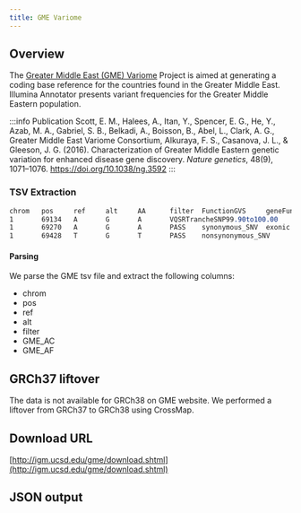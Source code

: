 ```yaml
---
title: GME Variome
---
```



## Overview

The [Greater Middle East (GME) Variome](http://igm.ucsd.edu/gme/index.php) Project is aimed at generating a coding base reference for the countries found in the Greater Middle East. Illumina Annotator presents variant frequencies for the Greater Middle Eastern population.


:::info Publication
Scott, E. M., Halees, A., Itan, Y., Spencer, E. G., He, Y., Azab, M. A., Gabriel, S. B., Belkadi, A., Boisson, B., Abel, L., Clark, A. G., Greater Middle East Variome Consortium, Alkuraya, F. S., Casanova, J. L., & Gleeson, J. G. (2016). Characterization of Greater Middle Eastern genetic variation for enhanced disease gene discovery. *Nature genetics*, 48(9), 1071–1076. https://doi.org/10.1038/ng.3592
:::

### TSV Extraction
```scss
chrom   pos     ref     alt     AA      filter  FunctionGVS     geneFunction    Gene    GeneID  SIFT_pred       GERP++  AF      GME_GC  GME_AC  GME_AF  NWA     NEA     AP      Israel  SD      TP      CA      FunctionGVS_new Priority        Polyphen2_HVAR_pred     LRT_pred        MutationTaster_pred     rsid    OMIM_MIM        OMIM_Disease    AA_AC   EA_AC   rsid_link       position_link
1       69134   A       G       A       VQSRTrancheSNP99.90to100.00     nonsynonymous_SNV       exonic  OR4F5   79501   T       2.31            96:0:5  10,192  0.04950495049504951     4:0:0   59:0:2  12:0:0  0:0:0   6:0:0   9:0:2   13:0:2  nonsynonymous_SNV       MODERATE        B       N       N       none    -       -       none    none    -       http://genome.ucsc.edu/cgi-bin/hgTracks?db=hg19&org=human&position=chr1%3A69134-69133
1       69270   A       G       A       PASS    synonymous_SNV  exonic  OR4F5   79501   .       .               93:38:240       518,224 0.6981132075471698      5:5:11  63:30:86        12:5:28 1:0:2   2:2:18  7:3:46  7:2:52  synonymous_SNV  LOW     .       .       .       rs201219564     -       -       none    none    http://www.ncbi.nlm.nih.gov/projects/SNP/snp_ref.cgi?searchType=adhoc_search&type=rs&rs=rs201219564     http://genome.ucsc.edu/cgi-bin/hgTracks?db=hg19&org=human&position=chr1%3A69270-69269
1       69428   T       G       T       PASS    nonsynonymous_SNV       exonic  OR4F5   79501   D       0.891           676:44:15       74,1396 0.050340136054421766    43:0:2  313:16:10       88:7:3  6:0:0   44:8:0  102:9:0 102:4:2 nonsynonymous_SNV       MODERATE        D       N       N       rs140739101     -       -       14,3808 313,6535        http://www.ncbi.nlm.nih.gov/projects/SNP/snp_ref.cgi?searchType=adhoc_search&type=rs&rs=rs140739101     http://genome.ucsc.edu/cgi-bin/hgTracks?db=hg19&org=human&position=chr1%3A69428-69427
```

#### Parsing
We parse the GME tsv file and extract the following columns:
* chrom
* pos
* ref
* alt
* filter
* GME_AC
* GME_AF


## GRCh37 liftover
The data is not available for GRCh38 on GME website. We performed a liftover from GRCh37 to GRCh38 using CrossMap.

## Download URL
[http://igm.ucsd.edu/gme/download.shtml](http://igm.ucsd.edu/gme/download.shtml)

## JSON output
<JSON />